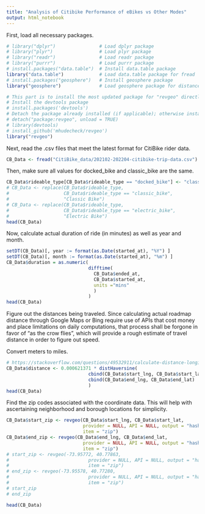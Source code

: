```yaml
---
title: "Analysis of Citibike Performance of eBikes vs Other Modes"
output: html_notebook
---
```


First, load all necessary packages.
```r
# library("dplyr")                # Load dplyr package
# library("plyr")                 # Load plyr package
# library("readr")                # Load readr package
# library("purrr")                # Load purrr package
# install.packages("data.table")  # Install data.table package
library("data.table")             # Load data.table package for fread
# install.packages("geosphere")   # Install geosphere package
library("geosphere")              # Load geosphere package for distance calculation

# This part is to install the most updated package for "revgeo" directly from the developer
# Install the devtools package
# install.packages('devtools') 
# Detach the package already installed (if applicable); otherwise installing from github won't work
# detach("package:revgeo", unload = TRUE) 
# library(devtools)
# install_github('mhudecheck/revgeo')
library("revgeo")
```
Next, read the .csv files that meet the latest format for CitiBike rider data.
```r
CB_Data <- fread("CitiBike_data/202102-202204-citibike-trip-data.csv")
```
Then, make sure all values for docked_bike and classic_bike are the same.
```r
CB_Data$rideable_type[CB_Data$rideable_type == "docked_bike"] <- "classic_bike"
# CB_Data <- replace(CB_Data$rideable_type, 
#                    CB_Data$rideable_type == "classic_bike",
#                    "Classic Bike")
# CB_Data <- replace(CB_Data$rideable_type, 
#                    CB_Data$rideable_type == "electric_bike",
#                    "Electric Bike")
head(CB_Data)
```
Now, calculate actual duration of ride (in minutes) as well as year and month.
```r
setDT(CB_Data)[, year := format(as.Date(started_at), "%Y") ]
setDT(CB_Data)[, month := format(as.Date(started_at), "%m") ]
CB_Data$duration = as.numeric(
                              difftime(
                                CB_Data$ended_at, 
                                CB_Data$started_at, 
                                units ="mins"
                                )
                              )
head(CB_Data)
```
Figure out the distances being traveled. Since calculating actual roadmap distance through Google Maps or Bing require use of APIs that cost money and place limitations on daily computations, that process shall be forgone in favor of "as the crow flies", which will provide a rough estimate of travel distance in order to figure out speed.

Convert meters to miles.
```r
# https://stackoverflow.com/questions/49532911/calculate-distance-longitude-latitude-of-multiple-in-dataframe-r
CB_Data$distance <- 0.000621371 * distHaversine(
                              cbind(CB_Data$start_lng, CB_Data$start_lat), 
                              cbind(CB_Data$end_lng, CB_Data$end_lat) 
                              )
head(CB_Data)
```
Find the zip codes associated with the coordinate data. This will help with ascertaining neighborhood and borough locations for simplicity.
```r
CB_Data$start_zip <- revgeo(CB_Data$start_lng, CB_Data$start_lat,
                            provider = NULL, API = NULL, output = "hash",
                            item = "zip")
CB_Data$end_zip <- revgeo(CB_Data$end_lng, CB_Data$end_lat,
                            provider = NULL, API = NULL, output = "hash",
                            item = "zip")
# start_zip <- revgeo(-73.95772, 40.77863,
#                             provider = NULL, API = NULL, output = "hash",
#                             item = "zip")
# end_zip <- revgeo(-73.95578, 40.77280,
#                             provider = NULL, API = NULL, output = "hash",
#                             item = "zip")
# start_zip
# end_zip

head(CB_Data)
```

